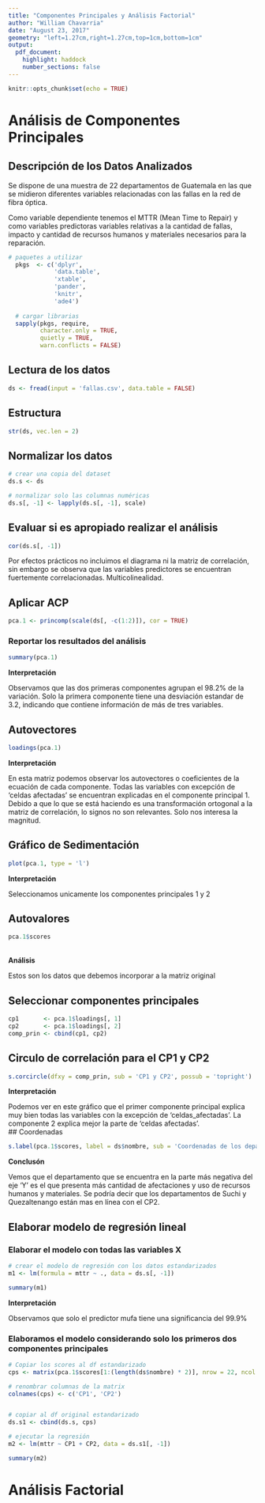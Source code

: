 ```yaml
---
title: "Componentes Principales y Análisis Factorial"
author: "William Chavarria"
date: "August 23, 2017"
geometry: "left=1.27cm,right=1.27cm,top=1cm,bottom=1cm"
output: 
  pdf_document:
    highlight: haddock
    number_sections: false
---
```


```r
knitr::opts_chunk$set(echo = TRUE)
```

# Análisis de Componentes Principales

## Descripción de los Datos Analizados

Se dispone de una muestra de 22 departamentos de Guatemala en las que se midieron diferentes variables relacionadas con las fallas en la red de fibra óptica.

Como variable dependiente tenemos el MTTR (Mean Time to Repair) y como variables predictoras variables relativas a la cantidad de fallas, impacto y cantidad de recursos humanos y materiales necesarios para la reparación.
\

```r
# paquetes a utilizar
  pkgs  <- c('dplyr',
             'data.table',
             'xtable',
             'pander',
             'knitr',
             'ade4')
  
  # cargar librarias
  sapply(pkgs, require,
         character.only = TRUE,
         quietly = TRUE,
         warn.conflicts = FALSE)
```

## Lectura de los datos

```r
ds <- fread(input = 'fallas.csv', data.table = FALSE)
```

## Estructura

```r
str(ds, vec.len = 2)
```

## Normalizar los datos

```r
# crear una copia del dataset
ds.s <- ds

# normalizar solo las columnas numéricas
ds.s[, -1] <- lapply(ds.s[, -1], scale)
```



## Evaluar si es apropiado realizar el análisis


```r
cor(ds.s[, -1])
```

Por efectos prácticos no incluimos el diagrama ni la matriz de correlación, sin embargo se observa que las variables predictores se encuentran fuertemente correlacionadas.  Multicolinealidad.

## Aplicar ACP

```r
pca.1 <- princomp(scale(ds[, -c(1:2)]), cor = TRUE)
```

### Reportar los resultados del análisis

```r
summary(pca.1)
```
\vspace{12pt}
**Interpretación** 

Observamos que las dos primeras componentes agrupan el 98.2% de la variación.  Solo la primera componente tiene una desviación estandar de 3.2, indicando que contiene información de más de tres variables.


\pagebreak

## Autovectores

```r
loadings(pca.1)
```
\vspace{14pt}
**Interpretación**

En esta matriz podemos observar los autovectores o coeficientes de la ecuación de cada componente.  Todas las variables con excepción de 'celdas afectadas' se encuentran explicadas en el componente principal 1.  Debido a que lo que se está haciendo es una transformación ortogonal a la matriz de correlación, lo signos no son relevantes.  Solo nos interesa la magnitud.


\pagebreak



## Gráfico de Sedimentación

```r
plot(pca.1, type = 'l')
```


**Interpretación**

Seleccionamos unicamente los componentes principales 1 y 2

## Autovalores

```r
pca.1$scores
```
\
**Análisis**

Estos son los datos que debemos incorporar a la matriz original



## Seleccionar componentes principales

```r
cp1       <- pca.1$loadings[, 1]
cp2       <- pca.1$loadings[, 2]
comp_prin <- cbind(cp1, cp2)

```

## Circulo de correlación para el CP1 y CP2

```r
s.corcircle(dfxy = comp_prin, sub = 'CP1 y CP2', possub = 'topright')
```

**Interpretación**

Podemos ver en este gráfico que el primer componente principal explica muy bien todas las variables con la excepción de 'celdas_afectadas'.  La componente 2 explica mejor la parte de 'celdas afectadas'.
\
## Coordenadas

```r
s.label(pca.1$scores, label = ds$nombre, sub = 'Coordenadas de los departamentos')
```

**Conclusón**

Vemos que el departamento que se encuentra en la parte más negativa del eje 'Y' es el que presenta más cantidad de afectaciones y uso de recursos humanos y materiales.  Se podría decir que los departamentos de Suchi y Quezaltenango están mas en línea con el CP2.


## Elaborar modelo de regresión lineal


### Elaborar el modelo con todas las variables X

```r
# crear el modelo de regresión con los datos estandarizados
m1 <- lm(formula = mttr ~ ., data = ds.s[, -1])
```

```r
summary(m1)
```
**Interpretación**

Observamos que solo el predictor mufa tiene una significancia del 99.9%



### Elaboramos el modelo considerando solo los primeros dos componentes principales

```r
# Copiar los scores al df estandarizado
cps <- matrix(pca.1$scores[1:(length(ds$nombre) * 2)], nrow = 22, ncol = 2)

# renombrar columnas de la matrix
colnames(cps) <- c('CP1', 'CP2')


# copiar al df original estandarizado
ds.s1 <- cbind(ds.s, cps)

# ejecutar la regresión
m2 <- lm(mttr ~ CP1 + CP2, data = ds.s1[, -1])
```


```r
summary(m2)
```


# Análisis Factorial









